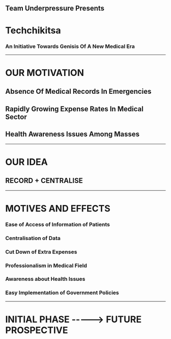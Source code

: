 ## Team Underpressure Presents
# Techchikitsa
### An Initiative Towards Genisis Of A New Medical Era
---
# OUR MOTIVATION
## Absence Of Medical Records In Emergencies
## Rapidly Growing Expense Rates In Medical Sector
## Health Awareness Issues Among Masses
---
# OUR IDEA
## RECORD + CENTRALISE
---
# MOTIVES AND EFFECTS
### Ease of Access of Information of Patients
### Centralisation of Data
### Cut Down of Extra Expenses
### Professionalism in Medical Field
### Awareness about Health Issues
### Easy Implementation of Government Policies

---
# INITIAL PHASE -----> FUTURE PROSPECTIVE
